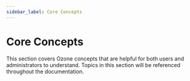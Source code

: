 ```yaml
---
sidebar_label: Core Concepts
---
```


# Core Concepts


This section covers Ozone concepts that are helpful for both users and administrators to understand. Topics in this section will be referenced throughout the documentation.

<DocCardList/>
